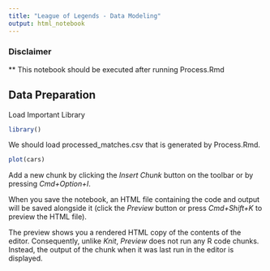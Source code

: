 ```yaml
---
title: "League of Legends - Data Modeling"
output: html_notebook
---
```


### Disclaimer
** This notebook should be executed after running Process.Rmd

## Data Preparation

Load Important Library
```r
library()
```

We should load processed_matches.csv that is generated by Process.Rmd.

```r
plot(cars)
```

Add a new chunk by clicking the *Insert Chunk* button on the toolbar or by pressing *Cmd+Option+I*.

When you save the notebook, an HTML file containing the code and output will be saved alongside it (click the *Preview* button or press *Cmd+Shift+K* to preview the HTML file). 

The preview shows you a rendered HTML copy of the contents of the editor. Consequently, unlike *Knit*, *Preview* does not run any R code chunks. Instead, the output of the chunk when it was last run in the editor is displayed.

